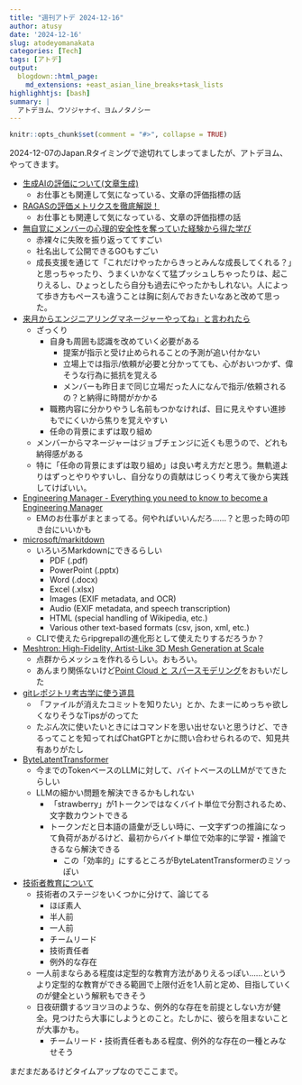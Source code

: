 ```yaml
---
title: "週刊アトデ 2024-12-16"
author: atusy
date: '2024-12-16'
slug: atodeyomanakata
categories: [Tech]
tags: [アトデ]
output:
  blogdown::html_page:
    md_extensions: +east_asian_line_breaks+task_lists
highlighhtjs: [bash]
summary: |
  アトデヨム、ウソジャナイ、ヨムノタノシー
---
```


```r
knitr::opts_chunk$set(comment = "#>", collapse = TRUE)
```

2024-12-07のJapan.Rタイミングで途切れてしまってましたが、アトデヨム、やってきます。

- [生成AIの評価について(文章生成)](https://zenn.dev/ktymmt/articles/aa5e1e8cc4e68c)
    - お仕事とも関連して気になっている、文章の評価指標の話
- [RAGASの評価メトリクスを徹底解説！ ](https://note.com/life_to_ai/n/n1951da3b1964)
    - お仕事とも関連して気になっている、文章の評価指標の話
- [無自覚にメンバーの心理的安全性を奪っていた経験から得た学び](https://speakerdeck.com/lighttiger2505/wu-zi-jue-nimenbanoxin-li-de-an-quan-xing-woduo-tuteitajing-yan-karade-taxue-bi)
    - 赤裸々に失敗を振り返っててすごい
    - 社名出して公開できるGOもすごい
    - 成長支援を通じて「これだけやったからきっとみんな成長してくれる？」と思っちゃったり、うまくいかなくて猛プッシュしちゃったりは、起こりえるし、ひょっとしたら自分も過去にやったかもしれない。人によって歩き方もペースも違うことは胸に刻んでおきたいなあと改めて思った。
- [来月からエンジニアリングマネージャーやってね」と言われたら](https://aloerina01.github.io/blog/2022-12-16-1)
    - ざっくり
        - 自身も周囲も認識を改めていく必要がある
            - 提案が指示と受け止められることの予測が追い付かない
            - 立場上では指示/依頼が必要と分かってても、心がおいつかず、偉そうな行為に抵抗を覚える
            - メンバーも昨日まで同じ立場だった人になんで指示/依頼されるの？と納得に時間がかかる
        - 職務内容に分かりやうし名前もつかなければ、目に見えやすい進捗もでにくいから焦りを覚えやすい
        - 任命の背景にまずは取り組め
    - メンバーからマネージャーはジョブチェンジに近くも思うので、どれも納得感がある
    - 特に「任命の背景にまずは取り組め」は良い考え方だと思う。無軌道よりはずっとやりやすいし、自分なりの貢献はじっくり考えて後から実践してけばいい。
- [Engineering Manager - Everything you need to know to become a Engineering Manager](https://roadmap.sh/engineering-manager)
    - EMのお仕事がまとまってる。何やればいいんだろ……？と思った時の叩き台にいいかも
- [microsoft/markitdown](https://github.com/microsoft/markitdown)
    - いろいろMarkdownにできるらしい
        - PDF (.pdf)
        - PowerPoint (.pptx)
        - Word (.docx)
        - Excel (.xlsx)
        - Images (EXIF metadata, and OCR)
        - Audio (EXIF metadata, and speech transcription)
        - HTML (special handling of Wikipedia, etc.)
        - Various other text-based formats (csv, json, xml, etc.)
    - CLIで使えたらripgrepallの進化形として使えたりするだろうか？
- [Meshtron: High-Fidelity, Artist-Like 3D Mesh Generation at Scale](https://arxiv.org/abs/2412.09548)
    - 点群からメッシュを作れるらしい。おもろい。
    - あんまり関係ないけど[Point Cloud と スパースモデリング](https://hacarus.com/ja/tech/20201111-point-cloud-denoising/)をおもいだした
- [gitレポジトリ考古学に使う道具](https://www.m3tech.blog/entry/2024/12/13/110000)
    - 「ファイルが消えたコミットを知りたい」とか、たまーにめっちゃ欲しくなりそうなTipsがのってた
    - たぶん次に使いたいときにはコマンドを思い出せないと思うけど、できるってことを知ってればChatGPTとかに問い合わせられるので、知見共有ありがたし
- [ByteLatentTransformer](https://x.com/umiyuki_ai/status/1867792074655117419)
    - 今までのTokenベースのLLMに対して、バイトベースのLLMがでてきたらしい
    - LLMの細かい問題を解決できるかもしれない
        - 「strawberry」が1トークンではなくバイト単位で分割されるため、文字数カウントできる
        - トークンだと日本語の語彙が乏しい時に、一文字ずつの推論になって負荷があがるけど、最初からバイト単位で効率的に学習・推論できるなら解決できる
            - この「効率的」にするところがByteLatentTransformerのミソっぽい
- [技術者教育について](https://blog.satotaichi.info/training_for_software_engineers/)
    - 技術者のステージをいくつかに分けて、論じてる
        - ほぼ素人
        - 半人前
        - 一人前
        - チームリード
        - 技術責任者
        - 例外的な存在
    - 一人前まならある程度は定型的な教育方法がありえるっぽい……というより定型的な教育ができる範囲で上限付近を1人前と定め、目指していくのが健全という解釈もできそう
    - 日夜研鑽するツヨツヨのような、例外的な存在を前提としない方が健全。見つけたら大事にしようとのこと。たしかに、彼らを阻まないことが大事かも。
        - チームリード・技術責任者もある程度、例外的な存在の一種とみなせそう

まだまだあるけどタイムアップなのでここまで。
